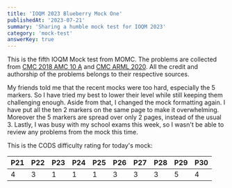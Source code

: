 ```yaml
---
title: 'IOQM 2023 Blueberry Mock One'
publishedAt: '2023-07-21'
summary: 'Sharing a humble mock test for IOQM 2023'
category: 'mock-test'
answerKey: true
---
```


This is the fifth IOQM Mock test from MOMC. The problems are collected from [CMC 2018 AMC 10 A](http://cmc.ericshen.net/CMC-2018/) and [CMC ARML 2020](http://cmc.ericshen.net/CMC-2020/). All the credit and authorship of the problems belongs to their respective sources.

My friends told me that the recent mocks were too hard, especially the 5 markers. So I have tried my best to lower their level while still keeping them challenging enough. Aside from that, I changed the mock formatting again. I have put all the ten 2 markers on the same page to make it overwhelming. Moreover the 5 markers are spread over only 2 pages, instead of the usual 3. Lastly, I was busy with my school exams this week, so I wasn't be able to review any problems from the mock this time.

This is the CODS difficulty rating for today's mock:

| P21 | P22 | P23 | P24 | P25 | P26 | P27 | P28 | P29 | P30 |
| ---| --- | --- | ---| ---| --- | ---| ---| --- | ---  |
| 4 | 3 | 1  | 1  |  1 | 3  |  3| 3 |  5 |  4 |

